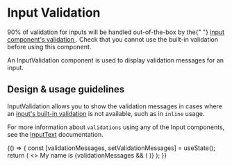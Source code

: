 
<Meta title="Components/Forms and Inputs/InputValidation/Docs" />

# Input Validation

<Banner type="warning" dismissible={false}>
  90% of validation for inputs will be handled out-of-the-box by the{" "}
  <a href="../?path=/docs/components-forms-and-inputs-inputtext--input-text/#validation-message">
    input component&apos;s validation
  </a>
  . Check that you cannot use the built-in validation before using this component.
</Banner>

An InputValidation component is used to display validation messages for an
input.

## Design & usage guidelines

InputValidation allows you to show the validation messages in cases where an
[input's built-in validation](../?path=/docs/components-forms-and-inputs-inputtext--input-text/#validation-message)
is not available, such as in `inline` usage.

For more information about `validations` using any of the Input components, see
the
[InputText](../?path=/docs/components-forms-and-inputs-inputtext--input-text/#validation-message)
documentation.

<Canvas>
  <Story name="InputValidation">
    {() => {
      const [validationMessages, setValidationMessages] = useState();
      return (
        <>
          <Text>
            My name is
            <InputText
              validations={{
                required: {
                  value: true,
                  message: "Please tell me your name",
                },
                pattern: {
                  value: /Jeff/,
                  message: "Have you considered a better name, like Jeff?",
                },
              }}
              onValidation={setValidationMessages}
              name="myName"
              size="small"
              inline={true}
              maxLength={4}
            />
          </Text>
          {validationMessages && (
            <InputValidation message={validationMessages} />
          )}
        </>
      );
    }}
  </Story>
</Canvas>
